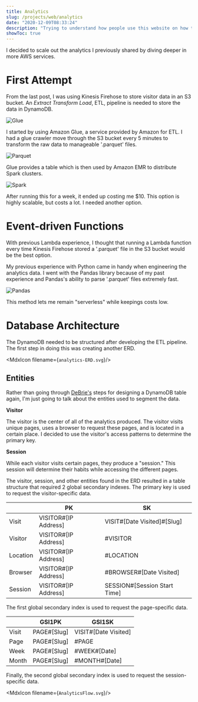```yaml
---
title: Analytics
slug: /projects/web/analytics
date: "2020-12-09T08:33:24"
description: "Trying to understand how people use this website on how to integrate the analysis vertically."
showToc: true
---
```


I decided to scale out the analytics I previously shared by diving deeper in more AWS services.

# First Attempt

From the last post, I was using Kinesis Firehose to store visitor data in an S3 bucket. An *Extract Transform Load*, ETL, pipeline is needed to store the data in DynamoDB.

![Glue](./Glue.svg)

I started by using Amazon Glue, a service provided by Amazon for ETL. I had a glue crawler move through the S3 bucket every 5 minutes to transform the raw data to manageable '.parquet' files.

![Parquet](./Parquet.svg)

Glue provides a table which is then used by Amazon EMR to distribute Spark clusters.

![Spark](./Spark.svg)

After running this for a week, it ended up costing me $10. This option is highly scalable, but costs a lot. I needed another option.

# Event-driven Functions

With previous Lambda experience, I thought that running a Lambda function every time Kinesis Firehose stored a '.parquet' file in the S3 bucket would be the best option.

My previous experience with Python came in handy when engineering the analytics data. I went with the Pandas library because of my past experience and Pandas's ability to parse '.parquet' files extremely fast.

![Pandas](./Pandas.svg)

This method lets me remain "serverless" while keepings costs low.

# Database Architecture

The DynamoDB needed to be structured after developing the ETL pipeline. The first step in doing this was creating another ERD.

<MdxIcon filename={`analytics-ERD.svg`}/>

## Entities

Rather than going through [DeBrie's](https://twitter.com/alexbdebrie?s=21) steps for designing a DynamoDB table again, I'm just going to talk about the entities used to segment the data.

**Visitor**

The visitor is the center of all of the analytics produced. The visitor visits unique pages, uses a browser to request these pages, and is located in a certain place. I decided to use the visitor's access patterns to determine the primary key.

**Session**

While each visitor visits certain pages, they produce a "session." This session will determine their habits while accessing the different pages. 

The visitor, session, and other entities found in the ERD resulted in a table structure that required 2 global secondary indexes. The primary key is used to request the visitor-specific data.

|                  | PK                     | SK                            |
|------------------|------------------------|-------------------------------|
| Visit            | VISITOR#[IP Address]   | VISIT#[Date Visited]#[Slug]   |
| Visitor          | VISITOR#[IP Address]   | #VISITOR                      |
| Location         | VISITOR#[IP Address]   | #LOCATION                     |
| Browser          | VISITOR#[IP Address]   | #BROWSER#[Date Visited]       |
| Session          | VISITOR#[IP Address]   | SESSION#[Session Start Time]  |

The first global secondary index is used to request the page-specific data.

|                  | GSI1PK                 | GSI1SK                        |
|------------------|------------------------|-------------------------------|
| Visit            | PAGE#[Slug]            | VISIT#[Date Visited]          |
| Page             | PAGE#[Slug]            | #PAGE                         |
| Week             | PAGE#[Slug]            | #WEEK#[Date]                  |
| Month            | PAGE#[Slug]            | #MONTH#[Date]                 |

Finally, the second global secondary index is used to request the session-specific data.

<MdxIcon filename={`AnalyticsFlow.svg`}/>